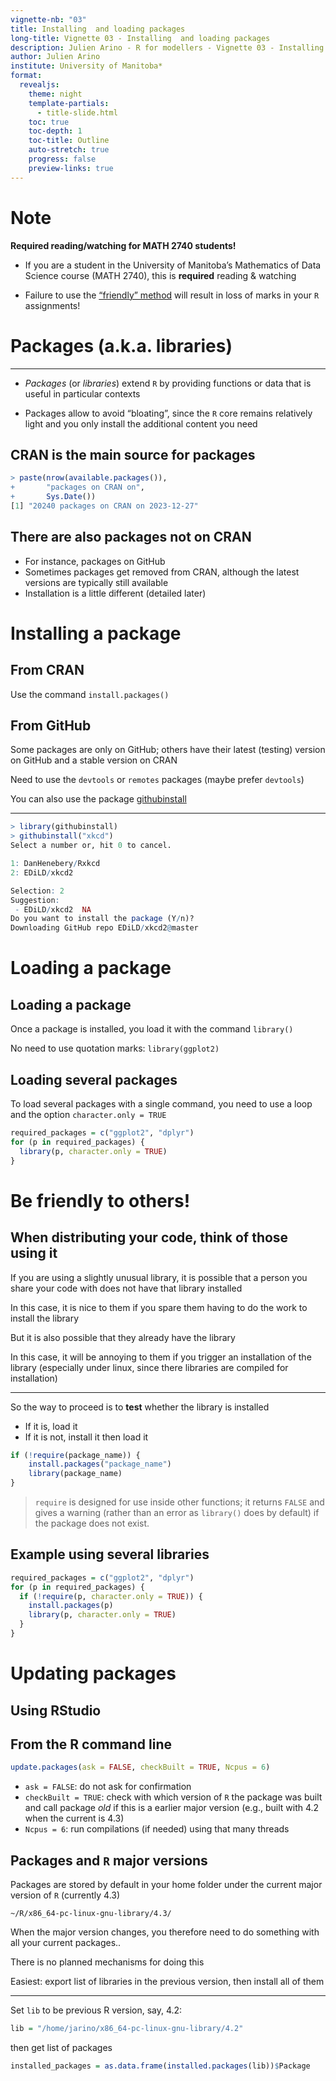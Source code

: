 ---
vignette-nb: "03"
title: Installing  and loading packages
long-title: Vignette 03 - Installing  and loading packages
description: Julien Arino - R for modellers - Vignette 03 - Installing  and loading packages
author: Julien Arino
institute: University of Manitoba*
format: 
  revealjs:
    theme: night    
    template-partials:
      - title-slide.html
    toc: true
    toc-depth: 1
    toc-title: Outline
    auto-stretch: true
    progress: false
    preview-links: true
---

# Note 

**Required reading/watching for MATH 2740 students!**

- If you are a student in the University of Manitoba's Mathematics of Data Science course (MATH 2740), this is **required** reading & watching

- Failure to use the ["friendly" method](#sec:friendly) will result in loss of marks in your `R` assignments!

# Packages (a.k.a. libraries)

---

- *Packages* (or *libraries*) extend `R` by providing functions or data that is useful in particular contexts

- Packages allow to avoid "bloating", since the `R` core remains relatively light and you only install the additional content you need

## CRAN is the main source for packages

```R
> paste(nrow(available.packages()),
+       "packages on CRAN on",
+       Sys.Date())
[1] "20240 packages on CRAN on 2023-12-27"
```

## There are also packages not on CRAN

- For instance, packages on GitHub
- Sometimes packages get removed from CRAN, although the latest versions are typically still available
- Installation is a little different (detailed later)

# Installing a package

## From CRAN

Use the command `install.packages()`

## From GitHub

Some packages are only on GitHub; others have their latest (testing) version on GitHub and a stable version on CRAN

Need to use the `devtools` or `remotes` packages (maybe prefer `devtools`)

You can also use the package [githubinstall](https://cran.r-project.org/web/packages/githubinstall/vignettes/githubinstall.html)

---

```R
> library(githubinstall)
> githubinstall("xkcd")
Select a number or, hit 0 to cancel. 

1: DanHenebery/Rxkcd  
2: EDiLD/xkcd2        

Selection: 2
Suggestion:
 - EDiLD/xkcd2  NA
Do you want to install the package (Y/n)?  
Downloading GitHub repo EDiLD/xkcd2@master
```

# Loading a package

## Loading a package

Once a package is installed, you load it with the command `library()`

No need to use quotation marks: `library(ggplot2)`

## Loading several packages

To load several packages with a single command, you need to use a loop and the option `character.only = TRUE`

```R
required_packages = c("ggplot2", "dplyr")
for (p in required_packages) {
  library(p, character.only = TRUE)
}
```

# Be friendly to others!

## When distributing your code, think of those using it

If you are using a slightly unusual library, it is possible that a person you share your code with does not have that library installed

In this case, it is nice to them if you spare them having to do the work to install the library

But it is also possible that they already have the library

In this case, it will be annoying to them if you trigger an installation of the library (especially under linux, since there libraries are compiled for installation)

---

So the way to proceed is to **test** whether the library is installed

- If it is, load it
- If it is not, install it then load it

```R
if (!require(package_name)) {
    install.packages("package_name")
    library(package_name)
}
```
> `require` is designed for use inside other functions; it returns `FALSE` and gives a warning (rather than an error as `library()` does by default) if the package does not exist.

## Example using several libraries

```R
required_packages = c("ggplot2", "dplyr")
for (p in required_packages) {
  if (!require(p, character.only = TRUE)) {
    install.packages(p)
    library(p, character.only = TRUE)
  }
}
```

# Updating packages

## Using RStudio

## From the R command line

```R
update.packages(ask = FALSE, checkBuilt = TRUE, Ncpus = 6)
```

- `ask = FALSE`: do not ask for confirmation
- `checkBuilt = TRUE`: check with which version of `R` the package was built and call package *old* if this is a earlier major version (e.g., built with 4.2 when the current is 4.3)
- `Ncpus = 6`: run compilations (if needed) using that many threads

## Packages and `R` major versions

Packages are stored by default in your home folder under the current major version of `R` (currently 4.3)

```
~/R/x86_64-pc-linux-gnu-library/4.3/
```

When the major version changes, you therefore need to do something with all your current packages..

There is no planned mechanisms for doing this

Easiest: export list of libraries in the previous version, then install all of them

---

Set `lib` to be previous R version, say, 4.2:

```R
lib = "/home/jarino/x86_64-pc-linux-gnu-library/4.2"
```

then get list of packages

```R
installed_packages = as.data.frame(installed.packages(lib))$Package
```
